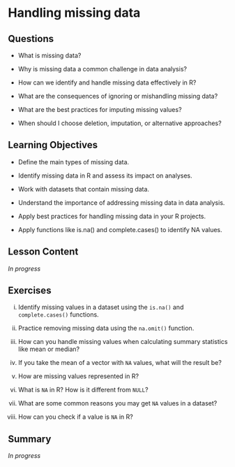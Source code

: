 # Handling missing data {#sec-missing}

## Questions

-   What is missing data?

-   Why is missing data a common challenge in data analysis?

-   How can we identify and handle missing data effectively in R?

-   What are the consequences of ignoring or mishandling missing data?

-   What are the best practices for imputing missing values?

-   When should I choose deletion, imputation, or alternative approaches?

## Learning Objectives

-   Define the main types of missing data.

-   Identify missing data in R and assess its impact on analyses.

-   Work with datasets that contain missing data.

-   Understand the importance of addressing missing data in data analysis.

-   Apply best practices for handling missing data in your R projects.

-   Apply functions like is.na() and complete.cases() to identify NA values.

## Lesson Content

*In progress*

## Exercises

i.  Identify missing values in a dataset using the `is.na()` and `complete.cases()` functions.

ii. Practice removing missing data using the `na.omit()` function.

iii. How can you handle missing values when calculating summary statistics like mean or median?

iv. If you take the mean of a vector with `NA` values, what will the result be?

v.  How are missing values represented in R?

vi. What is `NA` in R? How is it different from `NULL`?

vii. What are some common reasons you may get `NA` values in a dataset?

viii. How can you check if a value is `NA` in R?

## Summary

*In progress*

